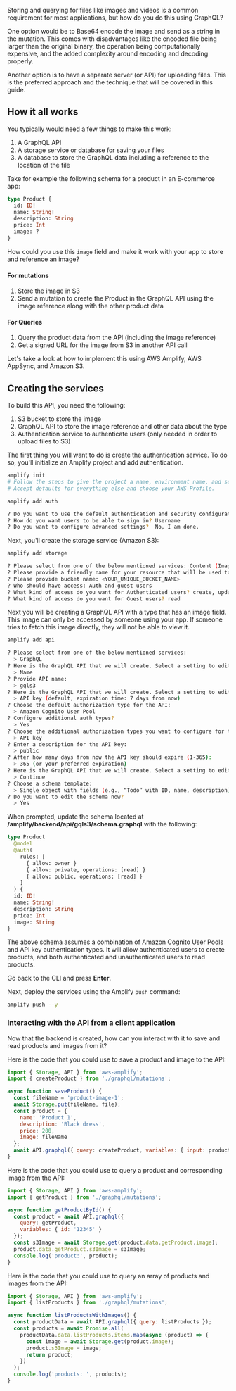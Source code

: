 Storing and querying for files like images and videos is a common requirement for most applications, but how do you do this using GraphQL?

One option would be to Base64 encode the image and send as a string in the mutation. This comes with disadvantages like the encoded file being larger than the original binary, the operation being computationally expensive, and the added complexity around encoding and decoding properly.

Another option is to have a separate server (or API) for uploading files. This is the preferred approach and the technique that will be covered in this guide.

## How it all works

You typically would need a few things to make this work:

1. A GraphQL API
2. A storage service or database for saving your files
3. A database to store the GraphQL data including a reference to the location of the file

Take for example the following schema for a product in an E-commerce app:

```graphql
type Product {
  id: ID!
  name: String!
  description: String
  price: Int
  image: ?
}
```

How could you use this `image` field and make it work with your app to store and reference an image?

#### For mutations

1. Store the image in S3
2. Send a mutation to create the Product in the GraphQL API using the image reference along with the other product data

#### For Queries

1. Query the product data from the API (including the image reference)
2. Get a signed URL for the image from S3 in another API call

Let's take a look at how to implement this using AWS Amplify, AWS AppSync, and Amazon S3.

## Creating the services

To build this API, you need the following:

1. S3 bucket to store the image
2. GraphQL API to store the image reference and other data about the type
3. Authentication service to authenticate users (only needed in order to upload files to S3)

The first thing you will want to do is create the authentication service. To do so, you'll initialize an Amplify project and add authentication.

```sh
amplify init
# Follow the steps to give the project a name, environment name, and set the default text editor.
# Accept defaults for everything else and choose your AWS Profile.

amplify add auth

? Do you want to use the default authentication and security configuration? Default configuration
? How do you want users to be able to sign in? Username
? Do you want to configure advanced settings?  No, I am done.
```

Next, you'll create the storage service (Amazon S3):

```sh
amplify add storage

? Please select from one of the below mentioned services: Content (Images, audio, video, etc.)
? Please provide a friendly name for your resource that will be used to label this category in the project: gqls3
? Please provide bucket name: <YOUR_UNIQUE_BUCKET_NAME>
? Who should have access: Auth and guest users
? What kind of access do you want for Authenticated users? create, update, read, delete
? What kind of access do you want for Guest users? read
```

Next you will be creating a GraphQL API with a type that has an image field. This image can only be accessed by someone using your app. If someone tries to fetch this image directly, they will not be able to view it.

```sh
amplify add api

? Please select from one of the below mentioned services:
  > GraphQL
? Here is the GraphQL API that we will create. Select a setting to edit or continue:
  > Name
? Provide API name:
  > gqls3
? Here is the GraphQL API that we will create. Select a setting to edit or continue: Authorization modes:
  > API key (default, expiration time: 7 days from now)
? Choose the default authorization type for the API:
  > Amazon Cognito User Pool
? Configure additional auth types?
  > Yes
? Choose the additional authorization types you want to configure for the API:
  > API key
? Enter a description for the API key:
  > public
? After how many days from now the API key should expire (1-365):
  > 365 (or your preferred expiration)
? Here is the GraphQL API that we will create. Select a setting to edit or continue:
  > Continue
? Choose a schema template:
  > Single object with fields (e.g., “Todo” with ID, name, description)
? Do you want to edit the schema now?
  > Yes
```

When prompted, update the schema located at **/amplify/backend/api/gqls3/schema.graphql** with the following:

```graphql
type Product
  @model
  @auth(
    rules: [
      { allow: owner }
      { allow: private, operations: [read] }
      { allow: public, operations: [read] }
    ]
  ) {
  id: ID!
  name: String!
  description: String
  price: Int
  image: String
}
```

<Callout>

The above schema assumes a combination of Amazon Cognito User Pools and API key authentication types. It will allow authenticated users to create products, and both authenticated and unauthenticated users to read products.

</Callout>

Go back to the CLI and press **Enter**.

Next, deploy the services using the Amplify `push` command:

```sh
amplify push --y
```

### Interacting with the API from a client application

Now that the backend is created, how can you interact with it to save and read products and images from it?

Here is the code that you could use to save a product and image to the API:

```js
import { Storage, API } from 'aws-amplify';
import { createProduct } from './graphql/mutations';

async function saveProduct() {
  const fileName = 'product-image-1';
  await Storage.put(fileName, file);
  const product = {
    name: 'Product 1',
    description: 'Black dress',
    price: 200,
    image: fileName
  };
  await API.graphql({ query: createProduct, variables: { input: product } });
}
```

Here is the code that you could use to query a product and corresponding image from the API:

```javascript
import { Storage, API } from 'aws-amplify';
import { getProduct } from './graphql/mutations';

async function getProductById() {
  const product = await API.graphql({
    query: getProduct,
    variables: { id: '12345' }
  });
  const s3Image = await Storage.get(product.data.getProduct.image);
  product.data.getProduct.s3Image = s3Image;
  console.log('product:', product);
}
```

Here is the code that you could use to query an array of products and images from the API:

```javascript
import { Storage, API } from 'aws-amplify';
import { listProducts } from './graphql/mutations';

async function listProductsWithImages() {
  const productData = await API.graphql({ query: listProducts });
  const products = await Promise.all(
    productData.data.listProducts.items.map(async (product) => {
      const image = await Storage.get(product.image);
      product.s3Image = image;
      return product;
    })
  );
  console.log('products: ', products);
}
```
